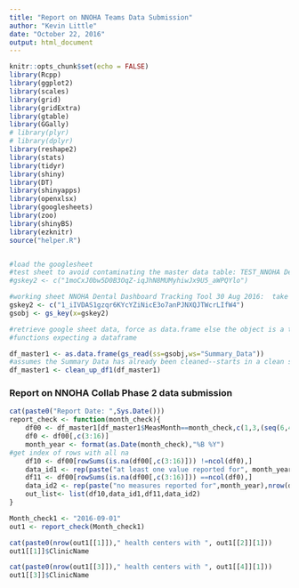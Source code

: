 ```yaml
---
title: "Report on NNOHA Teams Data Submission"
author: "Kevin Little"
date: "October 22, 2016"
output: html_document
---
```


```r
knitr::opts_chunk$set(echo = FALSE)
library(Rcpp)
library(ggplot2)
library(scales)
library(grid)
library(gridExtra)
library(gtable)
library(GGally)
# library(plyr)
# library(dplyr)
library(reshape2)
library(stats)
library(tidyr)
library(shiny)
library(DT)
library(shinyapps)
library(openxlsx)
library(googlesheets) 
library(zoo)
library(shinyBS)
library(ezknitr)
source("helper.R")


#load the googlesheet
#test sheet to avoid contaminating the master data table: TEST_NNOHA Dental Dashboard Tracking Tool 30 Aug 2016
#gskey2 <- c("1moCxJ0bw5D0B3OqZ-iqJhN8MUMyhiwJx9U5_aWPQYlo")

#working sheet NNOHA Dental Dashboard Tracking Tool 30 Aug 2016:  take the coded from the URL of the sheet
gskey2 <- c("1_iIVDAS1gzqr6KYcYZiNicE3o7anPJNXQJTWcrLIfW4")
gsobj <- gs_key(x=gskey2)

#retrieve google sheet data, force as data.frame else the object is a tbl that seems to confuse other
#functions expecting a dataframe

df_master1 <- as.data.frame(gs_read(ss=gsobj,ws="Summary_Data"))
#assumes the Summary Data has already been cleaned--starts in a clean state.
df_master1 <- clean_up_df1(df_master1)
```
### Report on NNOHA Collab Phase 2 data submission


```r
cat(paste0("Report Date: ",Sys.Date()))
report_check <- function(month_check){
	df00 <- df_master1[df_master1$MeasMonth==month_check,c(1,3,(seq(6,45,3)))]
	df0 <- df00[,c(3:16)]
	month_year <- format(as.Date(month_check),"%B %Y")
#get index of rows with all na
	df10 <- df00[rowSums(is.na(df00[,c(3:16)])) !=ncol(df0),]
	data_id1 <- rep(paste("at least one value reported for", month_year),nrow(df10))
	df11 <- df00[rowSums(is.na(df00[,c(3:16)])) ==ncol(df0),]
	data_id2 <- rep(paste("no measures reported for",month_year),nrow(df11))
	out_list<- list(df10,data_id1,df11,data_id2)
}

Month_check1 <- "2016-09-01"
out1 <- report_check(Month_check1)

cat(paste0(nrow(out1[[1]])," health centers with ", out1[[2]][1]))
out1[[1]]$ClinicName

cat(paste0(nrow(out1[[3]])," health centers with ", out1[[4]][1]))
out1[[3]]$ClinicName
```


